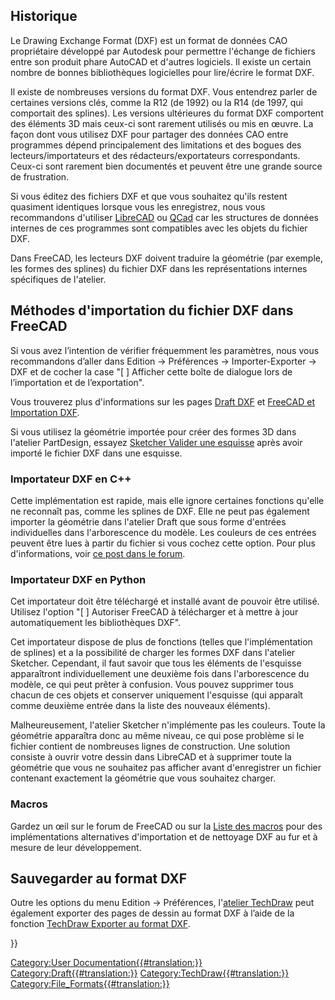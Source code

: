 <languages/>
{{TOCright}}

<span id="Background_history"></span>
== Historique ==

Le Drawing Exchange Format (DXF) est un format de données CAO propriétaire développé par Autodesk pour permettre l'échange de fichiers entre son produit phare AutoCAD et d'autres logiciels. Il existe un certain nombre de bonnes bibliothèques logicielles pour lire/écrire le format DXF.

Il existe de nombreuses versions du format DXF. Vous entendrez parler de certaines versions clés, comme la R12 (de 1992) ou la R14 (de 1997, qui comportait des splines). Les versions ultérieures du format DXF comportent des éléments 3D mais ceux-ci sont rarement utilisés ou mis en œuvre. La façon dont vous utilisez DXF pour partager des données CAO entre programmes dépend principalement des limitations et des bogues des lecteurs/importateurs et des rédacteurs/exportateurs correspondants. Ceux-ci sont rarement bien documentés et peuvent être une grande source de frustration.

Si vous éditez des fichiers DXF et que vous souhaitez qu'ils restent quasiment identiques lorsque vous les enregistrez, nous vous recommandons d'utiliser [https://fr.wikipedia.org/wiki/LibreCAD LibreCAD] ou [https://fr.wikipedia.org/wiki/QCad QCad] car les structures de données internes de ces programmes sont compatibles avec les objets du fichier DXF.

Dans FreeCAD, les lecteurs DXF doivent traduire la géométrie (par exemple, les formes des splines) du fichier DXF dans les représentations internes spécifiques de l'atelier.

<span id="Methods_for_importing_DXF_to_FreeCAD"></span>
== Méthodes d'importation du fichier DXF dans FreeCAD ==

Si vous avez l’intention de vérifier fréquemment les paramètres, nous vous recommandons d’aller dans Edition → Préférences → Importer-Exporter → DXF et de cocher la case "[ ] Afficher cette boîte de dialogue lors de l’importation et de l’exportation".

Vous trouverez plus d'informations sur les pages [[Draft_DXF/fr|Draft DXF]] et [[FreeCAD_and_DXF_Import/fr|FreeCAD et Importation DXF]].

Si vous utilisez la géométrie importée pour créer des formes 3D dans l'atelier PartDesign, essayez [[Sketcher_ValidateSketch/fr|Sketcher Valider une esquisse]] après avoir importé le fichier DXF dans une esquisse.

<span id="C++_DXF_importer"></span>
=== Importateur DXF en C++ ===

Cette implémentation est rapide, mais elle ignore certaines fonctions qu'elle ne reconnaît pas, comme les splines de DXF. Elle ne peut pas également importer la géométrie dans l'atelier Draft que sous forme d'entrées individuelles dans l'arborescence du modèle. Les couleurs de ces entrées peuvent être lues à partir du fichier si vous cochez cette option. Pour plus d'informations, voir [https://forum.freecadweb.org/viewtopic.php?f=3&t=32493 ce post dans le forum].

<span id="Python_DXF_importer"></span>
=== Importateur DXF en Python ===

Cet importateur doit être téléchargé et installé avant de pouvoir être utilisé. Utilisez l'option "[ ] Autoriser FreeCAD à télécharger et à mettre à jour automatiquement les bibliothèques DXF".

Cet importateur dispose de plus de fonctions (telles que l'implémentation de splines) et a la possibilité de charger les formes DXF dans l'atelier Sketcher. Cependant, il faut savoir que tous les éléments de l'esquisse apparaîtront individuellement une deuxième fois dans l'arborescence du modèle, ce qui peut prêter à confusion. Vous pouvez supprimer tous chacun de ces objets et conserver uniquement l'esquisse (qui apparaît comme deuxième entrée dans la liste des nouveaux éléments).

Malheureusement, l'atelier Sketcher n'implémente pas les couleurs. Toute la géométrie apparaîtra donc au même niveau, ce qui pose problème si le fichier contient de nombreuses lignes de construction. Une solution consiste à ouvrir votre dessin dans LibreCAD et à supprimer toute la géométrie que vous ne souhaitez pas afficher avant d'enregistrer un fichier contenant exactement la géométrie que vous souhaitez charger.

=== Macros ===

Gardez un œil sur le forum de FreeCAD ou sur la [[Macros_recipes/fr|Liste des macros]] pour des implémentations alternatives d'importation et de nettoyage DXF au fur et à mesure de leur développement.

<span id="Saving_DXF"></span>
== Sauvegarder au format DXF ==

Outre les options du menu Edition → Préférences, l'[[TechDraw_Workbench/fr|atelier TechDraw]] peut également exporter des pages de dessin au format DXF à l’aide de la fonction [[TechDraw_ExportPageDXF/fr|TechDraw Exporter au format DXF]].


{{Userdocnavi{{#translation:}}}}
[[Category:User Documentation{{#translation:}}]]
[[Category:Draft{{#translation:}}]]
[[Category:TechDraw{{#translation:}}]]
[[Category:File_Formats{{#translation:}}]]